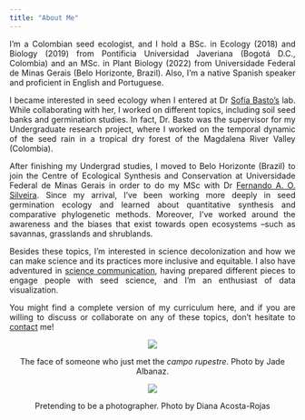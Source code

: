 ```yaml
---
title: "About Me"
---
```


<div class = "row">

<div style="text-align: justify" class = "col-md-6">
I'm a Colombian seed ecologist, and I hold a BSc. in Ecology (2018) and Biology (2019) from Pontificia Universidad Javeriana (Bogotá D.C., Colombia) and an MSc. in Plant Biology (2022) from Universidade Federal de Minas Gerais (Belo Horizonte, Brazil). Also, I'm a native Spanish speaker and proficient in English and Portuguese.

I became interested in seed ecology when I entered at Dr [Sofía Basto's](https://www.researchgate.net/profile/Sofia-Basto) lab. While collaborating with her, I worked on different topics, including soil seed banks and germination studies. In fact, Dr. Basto was the supervisor for my Undergraduate research project, where I worked on the temporal dynamic of the seed rain in a tropical dry forest of the Magdalena River Valley (Colombia).

After finishing my Undergrad studies, I moved to Belo Horizonte (Brazil) to join the Centre of Ecological Synthesis and Conservation at Universidade Federal de Minas Gerais in order to do my MSc with Dr [Fernando A. O. Silveira](https://www.researchgate.net/profile/Fernando-Silveira-6). Since my arrival, I've been working more deeply in seed germination ecology and learned about quantitative synthesis and comparative phylogenetic methods. Moreover, I've worked around the awareness and the biases that exist towards open ecosystems –such as savannas, grasslands and shrublands.

Besides these topics, I'm interested in science decolonization and how we can make science and its practices more inclusive and equitable. I also have adventured in [science communication](https://caordonezparra.github.io/scicomm.html), having prepared different pieces to engage people with seed science, and I'm an enthusiast of data visualization.

You might find a complete version of my curriculum here, and if you are willing to discuss or collaborate on any of these topics, don't hesitate to [contact](https://caordonezparra.github.io/contact.html) me!
</div>

<div style="text-align: center" class = "col-md-6">
![](Images/Photo1.jpg)
<br/>

The face of someone who just met the _campo rupestre_. Photo by Jade Albanaz.

![](Images/Photo2.jpg)

Pretending to be a photographer. Photo by Diana Acosta-Rojas
</div>